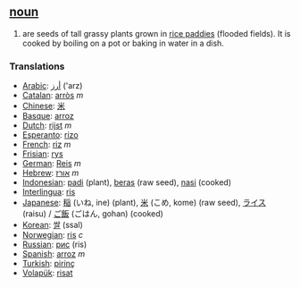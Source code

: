 == [[noun]] ==
#are seeds of tall grassy plants grown in [[rice paddy|rice paddies]] (flooded fields). It is cooked by boiling on a pot or baking in water in a dish.

=== Translations ===
*[[Arabic]]: [[أرز]] ('arz)
*[[Catalan]]: [[arròs]] ''m''
*[[Chinese]]: [[米]]
*[[Basque]]: [[arroz]]
*[[Dutch]]: [[rijst]] ''m''
*[[Esperanto]]: [[rizo]]
*[[French]]: [[riz]] ''m''
*[[Frisian]]: [[rys]]
*[[German]]: [[Reis]] ''m''
*[[Hebrew]]: [[אורז]] ''m''
*[[Indonesian]]: [[padi]] (plant), [[beras]] (raw seed), [[nasi]] (cooked)
*[[Interlingua]]: [[ris]]
*[[Japanese]]: [[稲]] (いね, ine) (plant), [[米]] (こめ, kome) (raw seed), [[ライス]] (raisu) / [[ご飯]] (ごはん, gohan) (cooked)
*[[Korean]]: [[쌀]] (ssal)
*[[Norwegian]]: [[ris]] ''c''
*[[Russian]]: [[рис]] (ris)
*[[Spanish]]: [[arroz]] ''m''
*[[Turkish]]: [[pirinç]]
*[[Volapük]]: [[risat]]